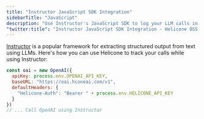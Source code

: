 ```yaml
---
title: "Instructor JavaScript SDK Integration"
sidebarTitle: "JavaScript"
description: "Use Instructor's JavaScript SDK to log your LLM calls in Helicone."
"twitter:title": "Instructor JavaScript SDK Integration - Helicone OSS LLM Observability"
---
```


[Instructor](https://useinstructor.com/) is a popular framework for extracting structured output from text using LLMs. Here's how you can use Helicone to track your calls while using Instructor:

<Steps>
  <Step title="Follow useinstructor.com to get setup with Instructor's JS SDK.">
  </Step>
  <Step title="Modify the base url and add a Helicone-Auth header">
<CodeGroup>

```javascript Instructor SDK
const oai = new OpenAI({
  apiKey: process.env.OPENAI_API_KEY,
  baseURL: "https://oai.hconeai.com/v1",
  defaultHeaders: {
    "Helicone-Auth": "Bearer " + process.env.HELICONE_API_KEY
  }
})
// ... Call OpenAI using Instructor
```
</CodeGroup>

  </Step>
  <Step title="Call OpenAI using Instructor and see the logs on Helicone.">
  </Step>
</Steps>